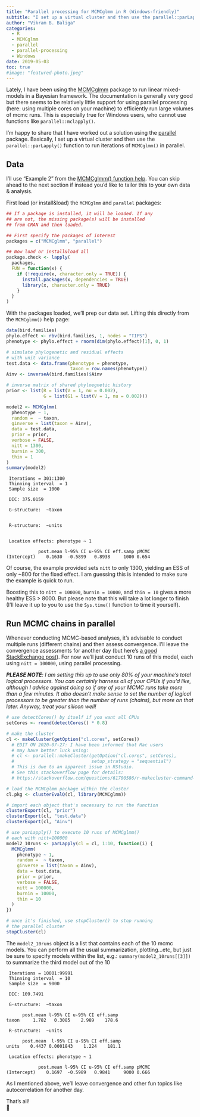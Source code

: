 ```yaml
---
title: "Parallel processing for MCMCglmm in R (Windows-friendly)"
subtitle: "I set up a virtual cluster and then use the parallel::parLapply() function to run iterations of MCMCglmm() in parallel for computers running Windows."
author: "Vikram B. Baliga"
categories:
  - R
  - MCMCglmm 
  - parallel
  - parallel-processing
  - Windows
date: 2019-05-03
toc: true
#image: "featured-photo.jpeg"
---
```


Lately, I have been using the [MCMCglmm](https://cran.r-project.org/web/packages/MCMCglmm/index.html) package to run linear mixed-models in a Bayesian framework. The documentation is generally very good but there seems to be relatively little support for using parallel processing (here: using multiple cores on your machine) to efficiently run large volumes of mcmc runs. This is especially true for Windows users, who cannot use functions like `parallel::mclapply()`.

I'm happy to share that I have worked out a solution using the [parallel](https://www.rdocumentation.org/packages/parallel/versions/3.5.1) package. Basically, I set up a virtual cluster and then use the `parallel::parLapply()` function to run iterations of `MCMCglmm()` in parallel.

## Data

I'll use "Example 2" from the [MCMCglmm() function help](https://www.rdocumentation.org/packages/MCMCglmm/versions/2.26/topics/MCMCglmm). You can skip ahead to the next section if instead you'd like to tailor this to your own data & analysis.

First load (or install&load) the `MCMCglmm` and `parallel` packages:

```r
## If a package is installed, it will be loaded. If any 
## are not, the missing package(s) will be installed 
## from CRAN and then loaded.

## First specify the packages of interest
packages = c("MCMCglmm", "parallel")

## Now load or install&load all
package.check <- lapply(
  packages,
  FUN = function(x) {
    if (!require(x, character.only = TRUE)) {
      install.packages(x, dependencies = TRUE)
      library(x, character.only = TRUE)
    }
  }
)
```

With the packages loaded, we'll prep our data set. Lifting this directly from the `MCMCglmm()` help page:

```r
data(bird.families)
phylo.effect <- rbv(bird.families, 1, nodes = "TIPS")
phenotype <- phylo.effect + rnorm(dim(phylo.effect)[1], 0, 1)

# simulate phylogenetic and residual effects
# with unit variance
test.data <- data.frame(phenotype = phenotype,
                        taxon = row.names(phenotype))
Ainv <- inverseA(bird.families)$Ainv

# inverse matrix of shared phyloegnetic history
prior <- list(R = list(V = 1, nu = 0.002), 
              G = list(G1 = list(V = 1, nu = 0.002)))

model2 <- MCMCglmm(
  phenotype ~ 1,
  random =  ~ taxon,
  ginverse = list(taxon = Ainv),
  data = test.data,
  prior = prior,
  verbose = FALSE,
  nitt = 1300,
  burnin = 300,
  thin = 1
)
summary(model2)
```

     Iterations = 301:1300
     Thinning interval  = 1
     Sample size  = 1000 

     DIC: 375.0159 

     G-structure:  ~taxon


     R-structure:  ~units


     Location effects: phenotype ~ 1 

                post.mean l-95% CI u-95% CI eff.samp pMCMC
    (Intercept)    0.1630  -0.5899   0.8938     1000 0.654

Of course, the example provided sets `nitt` to only 1300, yielding an ESS of only \~800 for the fixed effect. I am guessing this is intended to make sure the example is quick to run.

Boosting this to `nitt = 100000`, `burnin = 10000`, and `thin = 10` gives a more healthy ESS \> 8000. But please note that this will take a lot longer to finish (I'll leave it up to you to use the `Sys.time()` function to time it yourself).

## Run MCMC chains in parallel

Whenever conducting MCMC-based analyses, it's advisable to conduct multiple runs (different chains) and then assess convergence. I'll leave the convergence assessments for another day (but here's [a good StackExchange post](https://stats.stackexchange.com/questions/507/what-is-the-best-method-for-checking-convergence-in-mcmc)). For now we'll just conduct 10 runs of this model, each using `nitt = 100000`, using parallel processing.

***PLEASE NOTE**: I am setting this up to use only 80% of your machine's total logical processors. You can certainly harness all of your CPUs if you'd like, although I advise against doing so if any of your MCMC runs take more than a few minutes. It also doesn't make sense to set the number of logical processors to be greater than the number of runs (chains), but more on that later. Anyway, treat your silicon well!*

```r
# use detectCores() by itself if you want all CPUs
setCores <- round(detectCores() * 0.8)

# make the cluster
cl <- makeCluster(getOption("cl.cores", setCores))
  # EDIT ON 2020-07-27: I have been informed that Mac users 
  # may have better luck using:
  # cl <- parallel::makeCluster(getOption("cl.cores", setCores), 
  #                             setup_strategy = "sequential")
  # This is due to an apparent issue in RStudio. 
  # See this stackoverflow page for details:
  # https://stackoverflow.com/questions/61700586/r-makecluster-command-used-to-work-but-now-fails-in-rstudio

# load the MCMCglmm package within the cluster
cl.pkg <- clusterEvalQ(cl, library(MCMCglmm))

# import each object that's necessary to run the function
clusterExport(cl, "prior")
clusterExport(cl, "test.data")
clusterExport(cl, "Ainv")

# use parLapply() to execute 10 runs of MCMCglmm()
# each with nitt=100000
model2_10runs <- parLapply(cl = cl, 1:10, function(i) {
  MCMCglmm(
    phenotype ~ 1,
    random =  ~ taxon,
    ginverse = list(taxon = Ainv),
    data = test.data,
    prior = prior,
    verbose = FALSE,
    nitt = 100000,
    burnin = 10000,
    thin = 10
  )
})

# once it's finished, use stopCluster() to stop running
# the parallel cluster
stopCluster(cl)
```

The `model2_10runs` object is a list that contains each of the 10 mcmc models. You can perform all the usual summarization, plotting...etc, but just be sure to specify models within the list, e.g.: `summary(model2_10runs[[3]])` to summarize the third model out of the 10

     Iterations = 10001:99991
     Thinning interval  = 10
     Sample size  = 9000 

     DIC: 109.7491 

     G-structure:  ~taxon

          post.mean l-95% CI u-95% CI eff.samp
    taxon     1.782   0.3085    2.989    178.6

     R-structure:  ~units

          post.mean  l-95% CI u-95% CI eff.samp
    units    0.4437 0.0001843    1.224    181.1

     Location effects: phenotype ~ 1 

                post.mean l-95% CI u-95% CI eff.samp pMCMC
    (Intercept)    0.1697  -0.5989   0.9841     9000 0.666

As I mentioned above, we'll leave convergence and other fun topics like autocorrelation for another day.

That's all!\
🐢
